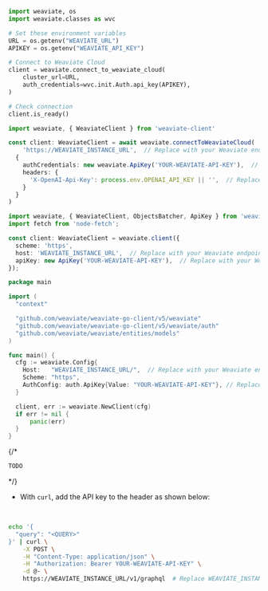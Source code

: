 
<Tabs groupId="languages">
<TabItem value="py" label="Python">

```python
import weaviate, os
import weaviate.classes as wvc

# Set these environment variables
URL = os.getenv("WEAVIATE_URL")
APIKEY = os.getenv("WEAVIATE_API_KEY")

# Connect to Weaviate Cloud
client = weaviate.connect_to_weaviate_cloud(
    cluster_url=URL,
    auth_credentials=wvc.init.Auth.api_key(APIKEY),
)

# Check connection
client.is_ready()
```

</TabItem>
<TabItem value="js" label="JS/TS Client v3">

```ts
import weaviate, { WeaviateClient } from 'weaviate-client'

const client: WeaviateClient = await weaviate.connectToWeaviateCloud(
    'https://WEAVIATE_INSTANCE_URL',  // Replace with your Weaviate endpoint
  {
    authCredentials: new weaviate.ApiKey('YOUR-WEAVIATE-API-KEY'),  // Replace with your Weaviate instance API key
    headers: {
      'X-OpenAI-Api-Key': process.env.OPENAI_API_KEY || '',  // Replace with your inference API key
    }
  }
)

```

</TabItem>

<TabItem value="js2" label="JS/TS Client v2">

```ts
import weaviate, { WeaviateClient, ObjectsBatcher, ApiKey } from 'weaviate-ts-client';
import fetch from 'node-fetch';

const client: WeaviateClient = weaviate.client({
  scheme: 'https',
  host: 'WEAVIATE_INSTANCE_URL',  // Replace with your Weaviate endpoint
  apiKey: new ApiKey('YOUR-WEAVIATE-API-KEY'),  // Replace with your Weaviate instance API key
});
```

</TabItem>
<TabItem value="go" label="Go">

```go
package main

import (
  "context"

  "github.com/weaviate/weaviate-go-client/v5/weaviate"
  "github.com/weaviate/weaviate-go-client/v5/weaviate/auth"
  "github.com/weaviate/weaviate/entities/models"
)

func main() {
  cfg := weaviate.Config{
    Host:   "WEAVIATE_INSTANCE_URL/",  // Replace with your Weaviate endpoint
    Scheme: "https",
    AuthConfig: auth.ApiKey{Value: "YOUR-WEAVIATE-API-KEY"}, // Replace with your Weaviate instance API key
  }

  client, err := weaviate.NewClient(cfg)
  if err != nil {
      panic(err)
  }
}
```

</TabItem>
{/* <TabItem value="java" label="Java">

```java
TODO
```

</TabItem> */}
<TabItem value="curl" label="Curl">

- With `curl`, add the API key to the header as shown below:
<br/>

```bash
echo '{
  "query": "<QUERY>"
}' | curl \
    -X POST \
    -H "Content-Type: application/json" \
    -H "Authorization: Bearer YOUR-WEAVIATE-API-KEY" \
    -d @- \
    https://WEAVIATE_INSTANCE_URL/v1/graphql  # Replace WEAVIATE_INSTANCE_URL with your instance URL
```

</TabItem>
</Tabs>
